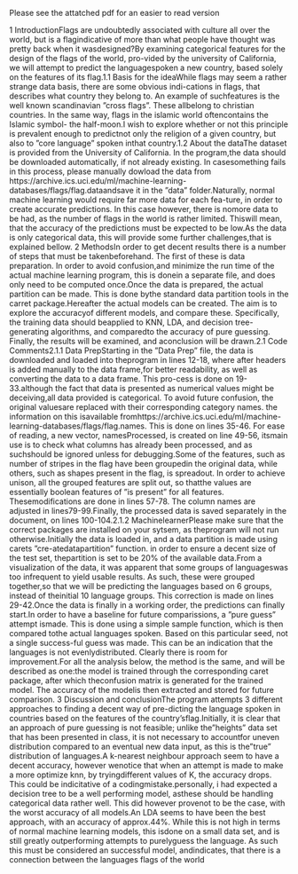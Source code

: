 Please see the attatched pdf for an easier to read version


1  IntroductionFlags are undoubtedly associated with culture all over the world, but is a flagindicative of more than what people have thought was pretty back when it wasdesigned?By examining categorical features for the design of the flags of the world, pro-vided by the university of California, we will attempt to predict the languagespoken a new country, based solely on the features of its flag.1.1  Basis for the ideaWhile flags may seem a rather strange data basis, there are some obvious indi-cations in flags, that describes what country they belong to.  An example of suchfeatures is the well known scandinavian ”cross flags”.  These allbelong to christian countries.  In the same way, flags in the islamic world oftencontains the Islamic symbol- the half-moon.I wish to explore whether or not this principle is prevalent enough to predictnot only the religion of a given country, but also to ”core language” spoken inthat country.1.2  About the dataThe  dataset  is  provided  from  the  University  of  California.   In  the  program,the data should be downloaded automatically, if not already existing.  In casesomething fails in this process, please manually dowload the data from https://archive.ics.uci.edu/ml/machine-learning-databases/flags/flag.dataandsave it in the ”data” folder.Naturally, normal machine learning would require far more data for each fea-ture, in order to create accurate predictions.  In this case however, there is nomore data to be had, as the number of flags in the world is rather limited.  Thiswill mean, that the accuracy of the predictions must be expected to be low.As the data is only categorical data, this will provide some further challenges,that is explained bellow.
2  MethodsIn  order  to  get  decent  results  there  is  a  number  of  steps  that  must  be  takenbeforehand.  The first of these is data preparation.  In order to avoid confusion,and minimize the run time of the actual machine learning program, this is donein a separate file, and does only need to be computed once.Once the data is prepared, the actual partition can be made.  This is done bythe standard data partition tools in the carret package.Hereafter the actual models can be created.  The aim is to explore the accuracyof different models, and compare these.  Specifically, the training data should beapplied to KNN, LDA, and decision tree- generating algorithms, and comparedto the accuracy of pure guessing.  Finally, the results will be examined, and aconclusion will be drawn.2.1  Code Comments2.1.1  Data PrepStarting in the ”Data Prep” file,  the data is downloaded and loaded into theprogram in lines 12-18, where after headers is added manually to the data frame,for better readability, as well as converting the data to a data frame.  This pro-cess is done on 19-33.although the fact that data is presented as numerical values might be deceiving,all data provided is categorical.  To avoid future confusion, the original valuesare replaced with their corresponding category names.  the information on this isavailable fromhttps://archive.ics.uci.edu/ml/machine-learning-databases/flags/flag.names.  This is done on lines 35-46.
For ease of reading, a new vector, namesProcessed, is created on line 49-56, itsmain  use  is  to  check  what  columns  has  already  been  processed,  and  as  suchshould be ignored unless for debugging.Some of the features, such as number of stripes in the flag have been groupedin the original data, while others, such as shapes present in the flag, is spreadout.  In order to achieve unison, all the grouped features are split out, so thatthe values are essentially boolean features of ”is present” for all features.  Thesemodifications are done in lines 57-78.  The column names are adjusted in lines79-99.Finally, the processed data is saved separately in the document, on lines 100-104.2.1.2  MachinelearnerPlease make sure that the correct packages are installed on your sytsem, as theprogram will not run otherwise.Initially the data is loaded in, and a data partition is made using carets ”cre-atedatapartition” function.  in order to ensure a decent size of the test set, thepartition is set to be 20% of the available data.From a visualization of the data, it was apparent that some groups of languageswas too infrequent to yield usable results.  As such, these were grouped together,so that we will be predicting the languages based on 6 groups, instead of theinitial 10 language groups.  This correction is made on lines 29-42.Once the data is finally in a working order, the predictions can finally start.In order to have a baseline for future comparissions, a ”pure guess” attempt ismade.  This is done using a simple sample function, which is then compared tothe actual languages spoken.  Based on this particular seed, not a single success-ful guess was made.  This can be an indication that the languages is not evenlydistributed.  Clearly there is room for improvement.For all the analysis below, the method is the same, and will be described as one:the model is trained through the corresponding caret package, after which theconfusion matrix is generated for the trained model.  The accuracy of the modelis then extracted and stored for future comparison.
3  Discussion and conclusionThe program attempts 3 different approaches to finding a decent way of pre-dicting the language spoken in countries based on the features of the country’sflag.Initially, it is clear that an approach of pure guessing is not feasible; unlike the”heights” data set that has been presented in class, it is not necessary to accountfor uneven distribution compared to an eventual new data input, as this is the”true” distribution of languages.A k-nearest neighbour approach seem to have a decent accuracy,  however wenotice that when an attempt is made to make a more optimize knn, by tryingdifferent values of K, the accuracy drops.  This could be indicitative of a codingmistake.personally,  i  had  expected  a  decision  tree  to  be  a  well  performing  model,  asthese should be handling categorical data rather well.  This did however provenot to be the case, with the worst accuracy of all models.An LDA seems to have been the best approach,  with an accuracy of approx.44%.  While this is not high in terms of normal machine learning models, this isdone on a small data set, and is still greatly outperforming attempts to purelyguess the language.  As such this must be considered an successful model, andindicates, that there is a connection between the languages flags of the world